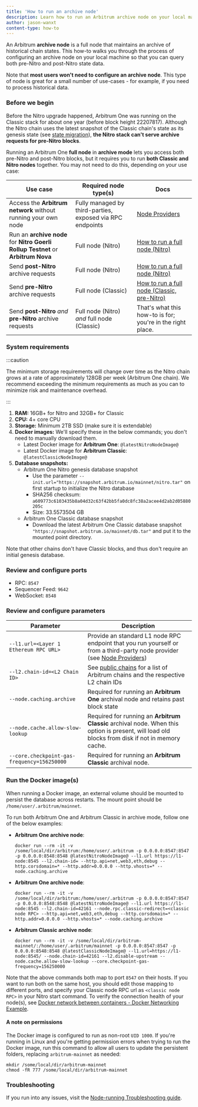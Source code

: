 ```yaml
---
title: 'How to run an archive node'
description: Learn how to run an Arbitrum archive node on your local machine.
author: jason-wanxt
content-type: how-to
---
```


An Arbitrum **archive node** is a full node that maintains an archive of historical chain states. This how-to walks you through the process of configuring an archive node on your local machine so that you can query both pre-Nitro and post-Nitro state data.

Note that **most users won't need to configure an archive node**. This type of node is great for a small number of use-cases - for example, if you need to process historical data.

### Before we begin

Before the Nitro upgrade happened, Arbitrum One was running on the Classic stack for about one year (before block height 22207817). Although the Nitro chain uses the latest snapshot of the Classic chain's state as its genesis state (see [state migration](../migration/state-migration.mdx)), **the Nitro stack can't serve archive requests for pre-Nitro blocks**.

Running an Arbitrum One **full node** in **archive mode** lets you access both pre-Nitro and post-Nitro blocks, but it requires you to run **both Classic and Nitro nodes** together. You may not need to do this, depending on your use case:

| Use case                                                                         | Required node type(s)                                     | Docs                                                                        |
| -------------------------------------------------------------------------------- | --------------------------------------------------------- | --------------------------------------------------------------------------- |
| Access the **Arbitrum network** without running your own node                    | Fully managed by third-parties, exposed via RPC endpoints | [Node Providers](./node-providers.mdx)                                      |
| Run an **archive node** for **Nitro Goerli Rollup Testnet** or **Arbitrum Nova** | Full node (Nitro)                                         | [How to run a full node (Nitro)](./running-a-node.md)                       |
| Send **post-Nitro** archive requests                                             | Full node (Nitro)                                         | [How to run a full node (Nitro)](./running-a-node.md)                       |
| Send **pre-Nitro** archive requests                                              | Full node (Classic)                                       | [How to run a full node (Classic, pre-Nitro)](./running-a-classic-node.mdx) |
| Send **post-Nitro** _and_ **pre-Nitro** archive requests                         | Full node (Nitro) _and_ full node (Classic)               | That's what this how-to is for; you're in the right place.                  |

### System requirements

:::caution

The minimum storage requirements will change over time as the Nitro chain grows at a rate of approximately 128GB per week (Arbitrum One chain). We recommend exceeding the minimum requirements as much as you can to minimize risk and maintenance overhead.

:::

1. **RAM:** 16GB+ for Nitro and 32GB+ for Classic
2. **CPU:** 4+ core CPU
3. **Storage:** Minimum 2TB SSD (make sure it is extendable)
4. **Docker images:** We'll specify these in the below commands; you don't need to manually download them.
   - Latest Docker image for **Arbitrum One**: <code>@latestNitroNodeImage@</code>
   - Latest Docker image for **Arbitrum Classic**: <code>@latestClassicNodeImage@</code>
5. **Database snapshots:**
   - Arbitrum One Nitro genesis database snapshot
     - Use the parameter `--init.url="https://snapshot.arbitrum.io/mainnet/nitro.tar"` on first startup to initialize the Nitro database
     - SHA256 checksum: `a609773c6103435b8a04d32c63f42bb5fa0dc8fc38a2acee4d2ab2d05880205c`
     - Size: 33.5573504 GB
   - Arbitrum One Classic database snapshot
     - Download the latest Arbitrum One Classic database snapshot `"https://snapshot.arbitrum.io/mainnet/db.tar"` and put it to the mounted point directory.

Note that other chains don't have Classic blocks, and thus don't require an initial genesis database.

### Review and configure ports

<!-- todo: explain why these ports are important and what action needs to be taken - do rules need to be configured? -->
<!-- todo: format into a table  -->

- RPC: `8547`
- Sequencer Feed: `9642`
- WebSocket: `8548`

### Review and configure parameters

| Parameter                                   | Description                                                                                                                                     |
| ------------------------------------------- | ----------------------------------------------------------------------------------------------------------------------------------------------- |
| `--l1.url=<Layer 1 Ethereum RPC URL>`       | Provide an standard L1 node RPC endpoint that you run yourself or from a third-party node provider (see [Node Providers](./node-providers.mdx)) |
| `--l2.chain-id=<L2 Chain ID>`               | See [public chains](../public-chains.mdx) for a list of Arbitrum chains and the respective L2 chain IDs                                         |
| `--node.caching.archive`                    | Required for running an **Arbitrum One** archival node and retains past block state                                                             |
| `--node.cache.allow-slow-lookup`            | Required for running an **Arbitrum Classic** archival node. When this option is present, will load old blocks from disk if not in memory cache. |
| `--core.checkpoint-gas-frequency=156250000` | Required for running an **Arbitrum Classic** archival node.                                                                                     |

### Run the Docker image(s)

<!-- this is the procedure part, so we can focus on steps to take, and move "conceptual information" into a dedicated concept doc -->
<!-- Arbitrum One has been upgraded to Nitro, the latest Arbitrum tech stack; "Arbitrum Classic" is our term for the old, pre-Nitro tech stack. The Nitro node databases have the raw data of all blocks, including pre-Nitro blocks. However, Nitro nodes cannot execute anything on pre-Nitro blocks. Arbitrum Nova started as a Nitro chain, so has no classic blocks. -->

When running a Docker image, an external volume should be mounted to persist the database across restarts. The mount point should be `/home/user/.arbitrum/mainnet`.

<!-- todo: does the user need to do anything to configure the mount point, or is this handled by the below docker commands? -->

To run both Arbitrum One and Arbitrum Classic in archive mode, follow one of the below examples:

- **Arbitrum One archive node**: <!-- todo: when should I choose the first one over the second one? what do they do differently? -->
  ```shell
  docker run --rm -it -v /some/local/dir/arbitrum:/home/user/.arbitrum -p 0.0.0.0:8547:8547 -p 0.0.0.0:8548:8548 @latestNitroNodeImage@ --l1.url https://l1-node:8545 --l2.chain-id= --http.api=net,web3,eth,debug --http.corsdomain=* --http.addr=0.0.0.0 --http.vhosts=* --node.caching.archive
  ```
- **Arbitrum One archive node**:
  ```shell
  docker run --rm -it -v /some/local/dir/arbitrum:/home/user/.arbitrum -p 0.0.0.0:8547:8547 -p 0.0.0.0:8548:8548 @latestNitroNodeImage@ --l1.url https://l1-node:8545 --l2.chain-id=42161 --node.rpc.classic-redirect=<classic node RPC> --http.api=net,web3,eth,debug --http.corsdomain=* --http.addr=0.0.0.0 --http.vhosts=* --node.caching.archive
  ```
- **Arbitrum Classic archive node**:
  ```shell
  docker run --rm -it -v /some/local/dir/arbitrum-mainnet/:/home/user/.arbitrum/mainnet -p 0.0.0.0:8547:8547 -p 0.0.0.0:8548:8548 @latestClassicNodeImage@ --l1.url=https://l1-node:8545/ --node.chain-id=42161 --l2.disable-upstream --node.cache.allow-slow-lookup --core.checkpoint-gas-frequency=156250000
  ```

Note that the above commands both map to port `8547` on their hosts. If you want to run both on the same host, you should edit those mapping to different ports, and specify your Classic node RPC url as `<classic node RPC>` in your Nitro start command. To verify the connection health of your node(s), see [Docker network between containers - Docker Networking Example](https://www.middlewareinventory.com/blog/docker-network-example/).

#### A note on permissions

The Docker image is configured to run as non-root `UID 1000`. If you're running in Linux and you're getting permission errors when trying to run the Docker image, run this command to allow all users to update the persistent folders, replacing `arbitrum-mainnet` as needed:

```shell
mkdir /some/local/dir/arbitrum-mainnet
chmod -fR 777 /some/local/dir/arbitrum-mainnet
```

<!-- todo: FAQ -->

### Troubleshooting

If you run into any issues, visit the [Node-running Troubleshooting guide](./troubleshooting-running-nodes).
